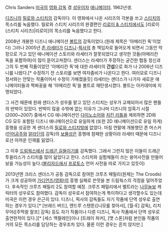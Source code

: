 Chris Sanders
[[미국]]의 [[영화 감독]] 겸 [[성우]]이자 [[애니메이터]]. 1962년생.

[[디즈니]]의 [[릴로와 스티치]]의 감독이다. 이 영화에서 나온 시리즈의 각본을 쓰고 [[스티치]]의 목소리를 녹음했다. 릴로와 스티치 시리즈의 완결편인 [[리로이 & 스티치]]에서도 [리로이(스티치 시리즈)|리로이]의 목소리를 녹음했다고 한다.

2008년 개봉한 디즈니 애니메이션 [[볼트]]의 감독이었다.(원래 제목은 '아메리칸 독'이었다) 그러나 2005년 [[존 라세터]]가 [[디즈니]]-[[픽사]]의 총 책임자로 들어오게 되면서 그동안 막장으로 가고 있던 애니메이션 스토리와 라세터가 잘못되었다고 생각한 것들(아메리칸 독을 포함하여)이 많이 뜯어고쳐졌다. 샌더스는 라세터가 주장하는 굳건한 협동 정신과 그의 두 번째 작품이었던 '아메리칸 독'에 대한 라세터의 '''간섭'''으로 화가 나 2006년 디즈니를 나왔다.[* 수정하기 전 스토리를 보면 여자좀비가 나온다고 한다. 여러모로 디즈니 정서와는 안맞는 작품이어서 수정이 가해졌을듯] 라세터는 샌더스가 나가자 새로운 애니메이터들과 짝짜꿍을 해 '아메리칸 독'을 볼트로 재탄생시켰다. 볼트는 아카데미에 지명되었다.

그 사건 때문에 원래 샌더스가 성우를 맡고 있던 스티치는 성우가 교체되어서 많은 팬들의 반박이 있었다. 반박이 많을 수밖에 없는 이유가 그나마 디즈니의 암흑기 시절(2000~2007) 중에서 CG 애니메이션인 [[다이노소어]]와 [[치킨 리틀]]을 제외하면 2D와 CG 모두 포함된 디즈니 애니메이션으로 유일하게 (또한 2D 애니메이션으로 유일 하게) 흥행을 성공한 게 샌더스의 [[릴로와 스티치]]밖에 없었다. 마침 연말에 개봉했던 존 머스커 ([[인어공주(애니메이션)|인어공주]]와 [[알라딘#s-6|알라딘]]의 감독)의 [[보물성]]은 흥행에 참패한 상황이라 라세터 때문에 디즈니로선 아까운 인재를 잃었다.

그 이후 [[드림웍스]]에서 [[드래곤 길들이기]]를 감독했다. 그래서 그런지 많은 이들이 드래곤 투쓸리스가 스티치를 많이 닮았다고 한다. 스티치와 실험체들이 쓰는 용어사전을 만들어 놨을 가능성이 높다.([[블리자드]]에서 [[프로토스]] 언어 사전을 따로 가지고 있듯이)

2013년엔 크리스 샌더스가 공동 감독으로 참여한 크루즈 패밀리(원제는 The Croods)가 크게 성공하여 [[가디언즈(영화)]]의 흥행 실패로 쓴맛을 본 드림웍스의 걱정을 덜어주었다. 후속작인 크루즈 패밀리 2도 참여할 예정. 크루즈 패밀리에서 벨트라는 [[나무늘보]] 캐릭터의 성우로도 참여했다. 감독이 성우로서 참여하는게 특이하다고 생각할수도 있는데 미국은 이런 경우 은근히 있다. 디즈니, 픽사의 감독들도 자기 작품에 단역 성우로 출연하는 경우가 있다.[* [브래드 버드], 앤드루 스탠튼([니모를 찾아서], [월-E] 감독), 리치 무어([주먹왕 랄프] 감독) 등도 자기 작품이나 다른 디즈니, 픽사 작품에서 단역 성우로 출연한적이 있다.][* [세스 맥팔레인]이나 [트레이 파커], [맷 스톤]처럼 본인들 작품의 거의 모든 목소리를 담당하는 경우조차 있다. 물론 이런 경우는 흔치 않지만.]

